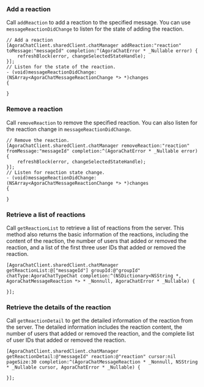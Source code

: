<PlatformWrapper platform="ios">

### Add a reaction

Call `addReaction` to add a reaction to the specified message. You can use `messageReactionDidChange` to listen for the state of adding the reaction.

```objc
// Add a reaction
[AgoraChatClient.sharedClient.chatManager addReaction:"reaction" toMessage:"messageId" completion:^(AgoraChatError * _Nullable error) {
	refreshBlock(error, changeSelectedStateHandle);
}];
// Listen for the state of the reaction.
- (void)messageReactionDidChange:(NSArray<AgoraChatMessageReactionChange *> *)changes
{
	
}
```

### Remove a reaction

Call `removeReaction` to remove the specified reaction. You can also listen for the reaction change in `messageReactionDidChange`.

```objc
// Remove the reaction.
[AgoraChatClient.sharedClient.chatManager removeReaction:"reaction" fromMessage:"messageId" completion:^(AgoraChatError * _Nullable error) {
	refreshBlock(error, changeSelectedStateHandle);
}];
// Listen for reaction state change.
- (void)messageReactionDidChange:(NSArray<AgoraChatMessageReactionChange *> *)changes
{
	
}
```

### Retrieve a list of reactions

Call `getReactionList` to retrieve a list of reactions from the server. This method also returns the basic information of the reactions, including the content of the reaction, the number of users that added or removed the reaction, and a list of the first three user IDs that added or removed the reaction.

```objc
[AgoraChatClient.sharedClient.chatManager getReactionList:@["messageId"] groupId:@"groupId" chatType:AgoraChatTypeChat completion:^(NSDictionary<NSString *, AgoraChatMessageReaction *> * _Nonnull, AgoraChatError * _Nullable) {
                    
}];
```

### Retrieve the details of the reaction

Call `getReactionDetail` to get the detailed information of the reaction from the server. The detailed information includes the reaction content, the number of users that added or removed the reaction, and the complete list of user IDs that added or removed the reaction.

```objc
[AgoraChatClient.sharedClient.chatManager getReactionDetail:@"messageId" reaction:@"reaction" cursor:nil pageSize:30 completion:^(AgoraChatMessageReaction * _Nonnull, NSString * _Nullable cursor, AgoraChatError * _Nullable) {
            
}];
```

</PlatformWrapper>